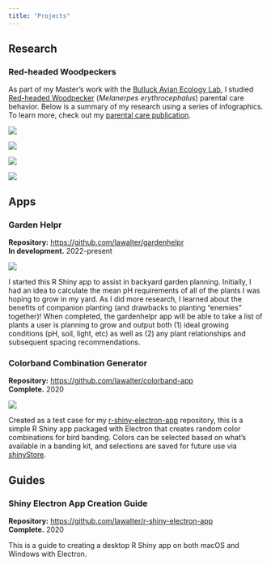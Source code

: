 ---
title: "Projects"
---

## Research

### Red-headed Woodpeckers

As part of my Master's work with the [Bulluck Avian Ecology Lab](https://rampages.us/bullucklab/), I studied [Red-headed Woodpecker](https://www.allaboutbirds.org/guide/Red-headed_Woodpecker/overview) (<i>Melanerpes erythrocephalus</i>) parental care behavior. Below is a summary of my research using a series of infographics. To learn more, check out my [parental care publication](https://journal.afonet.org/vol93/iss2/art3/JFO-2022-89.pdf).

![](images/rhwo_parental_care.png){fig-alt="Red-headed Woodpecker parental care results summary. Ninety-nine percent of all woodpecker species are sexually dimorphic; less than one percent are truly monomorphic. Red-headed and Lewis's Woodpeckers are the only monomorphic woodpeckers. Since males and females are hard to tell apart in monomorphic species, parental care behaviors are often under-studied. We used DNA to sex color-banded Red-headed Woodpeckers and video-recorded their parental care. Males did nearly all of the nest cleaning. Provisioning, also known as feeding chicks, was equal. Incubation and diurnal brooding was done by females more." fig-align="center"}

![](images/provisioning.png){fig-alt="Male and female provisioning rates are equal. Red-headed Woodpeckers fed their chicks less frequently in late summer, after July 7, regardless of chick age." fig-align="center"}

![](images/cleaning_nest.png){fig-alt="Males were 6 and a half times more likely than females to clean the nest of fecal sacs. Future researchers can sex Red-headed Woodpeckers using cleaning rates as an affordable alternative to DNA sequencing." fig-align="center"}

![](images/nestling_development.png){fig-alt="Red-headed Woodpeckers hatch asynchronously. Pinfeathers emerge at day 7 and eyes open on day 11." fig-align="center"}

## Apps

### Garden Helpr

**Repository:** [https://github.com/lawalter/gardenhelpr](https://github.com/lawalter/gardenhelpr)<br>**In development.** 2022-present

::: {.column-margin}
![](images/gh_app.png){fig-alt="Screenshot of Garden Helper application"}
:::

I started this R Shiny app to assist in backyard garden planning. Initially, I had an idea to calculate the mean pH requirements of all of the plants I was hoping to grow in my yard. As I did more research, I learned about the benefits of companion planting (and drawbacks to planting "enemies" together)! When completed, the gardenhelpr app will be able to take a list of plants a user is planning to grow and output both (1) ideal growing conditions (pH, soil, light, etc) as well as (2) any plant relationships and subsequent spacing recommendations.

### Colorband Combination Generator

**Repository:** [https://github.com/lawalter/colorband-app](https://github.com/lawalter/colorband-app)<br>**Complete.** 2020

::: {.column-margin}
![](images/app_img_m.png){fig-alt="Screenshot of Colorband Combination app"}
:::

Created as a test case for my <a href = "https://github.com/lawalter/r-shiny-electron-app">r-shiny-electron-app</a> repository, this is a simple R Shiny app packaged with Electron that creates random color combinations for bird banding. Colors can be selected based on what's available in a banding kit, and selections are saved for future use via <a href = "https://github.com/trestletech/shinyStore">shinyStore</a>.

## Guides 

###   Shiny Electron App Creation Guide 

**Repository:** [https://github.com/lawalter/r-shiny-electron-app](https://github.com/lawalter/r-shiny-electron-app)<br>**Complete.** 2020

This is a guide to creating a desktop R Shiny app on both macOS and Windows with Electron.